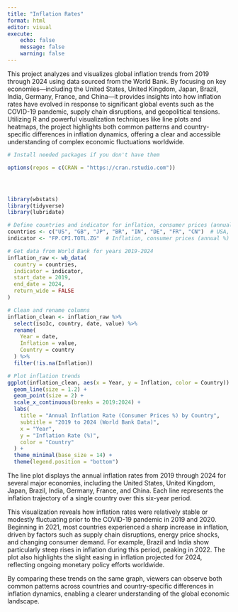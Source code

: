 ```yaml
---
title: "Inflation Rates"
format: html
editor: visual
execute:
    echo: false
    message: false
    warning: false
---
```

This project analyzes and visualizes global inflation trends from 2019 through 2024 using data sourced from the World Bank. By focusing on key economies—including the United States, United Kingdom, Japan, Brazil, India, Germany, France, and China—it provides insights into how inflation rates have evolved in response to significant global events such as the COVID-19 pandemic, supply chain disruptions, and geopolitical tensions. Utilizing R and powerful visualization techniques like line plots and heatmaps, the project highlights both common patterns and country-specific differences in inflation dynamics, offering a clear and accessible understanding of complex economic fluctuations worldwide.


```r
# Install needed packages if you don't have them

options(repos = c(CRAN = "https://cran.rstudio.com"))




library(wbstats)
library(tidyverse)
library(lubridate)

# Define countries and indicator for inflation, consumer prices (annual %)
countries <- c("US", "GB", "JP", "BR", "IN", "DE", "FR", "CN")  # USA, UK, Japan, Brazil, India, Germany, France, China
indicator <- "FP.CPI.TOTL.ZG"  # Inflation, consumer prices (annual %)

# Get data from World Bank for years 2019-2024
inflation_raw <- wb_data(
  country = countries,
  indicator = indicator,
  start_date = 2019,
  end_date = 2024,
  return_wide = FALSE
)

# Clean and rename columns
inflation_clean <- inflation_raw %>%
  select(iso3c, country, date, value) %>%
  rename(
    Year = date,
    Inflation = value,
    Country = country
  ) %>%
  filter(!is.na(Inflation))

# Plot inflation trends
ggplot(inflation_clean, aes(x = Year, y = Inflation, color = Country)) +
  geom_line(size = 1.2) +
  geom_point(size = 2) +
  scale_x_continuous(breaks = 2019:2024) +
  labs(
    title = "Annual Inflation Rate (Consumer Prices %) by Country",
    subtitle = "2019 to 2024 (World Bank Data)",
    x = "Year",
    y = "Inflation Rate (%)",
    color = "Country"
  ) +
  theme_minimal(base_size = 14) +
  theme(legend.position = "bottom")

```

The line plot displays the annual inflation rates from 2019 through 2024 for several major economies, including the United States, United Kingdom, Japan, Brazil, India, Germany, France, and China. Each line represents the inflation trajectory of a single country over this six-year period.

This visualization reveals how inflation rates were relatively stable or modestly fluctuating prior to the COVID-19 pandemic in 2019 and 2020. Beginning in 2021, most countries experienced a sharp increase in inflation, driven by factors such as supply chain disruptions, energy price shocks, and changing consumer demand. For example, Brazil and India show particularly steep rises in inflation during this period, peaking in 2022. The plot also highlights the slight easing in inflation projected for 2024, reflecting ongoing monetary policy efforts worldwide.

By comparing these trends on the same graph, viewers can observe both common patterns across countries and country-specific differences in inflation dynamics, enabling a clearer understanding of the global economic landscape.

